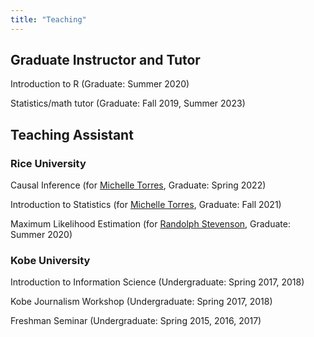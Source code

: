 ```yaml
---
title: "Teaching"
---
```


## Graduate Instructor and Tutor

Introduction to R (Graduate: Summer 2020)

Statistics/math tutor (Graduate: Fall 2019, Summer 2023)

## Teaching Assistant

### Rice University

Causal Inference (for [Michelle Torres](http://smtorres.org/), Graduate: Spring 2022)

Introduction to Statistics (for [Michelle Torres](http://smtorres.org/), Graduate: Fall 2021)

Maximum Likelihood Estimation (for [Randolph Stevenson](https://www.randystevenson.com/), Graduate: Summer 2020)

### Kobe University

Introduction to Information Science (Undergraduate: Spring 2017, 2018)

Kobe Journalism Workshop (Undergraduate: Spring 2017, 2018)

Freshman Seminar (Undergraduate: Spring 2015, 2016, 2017)
